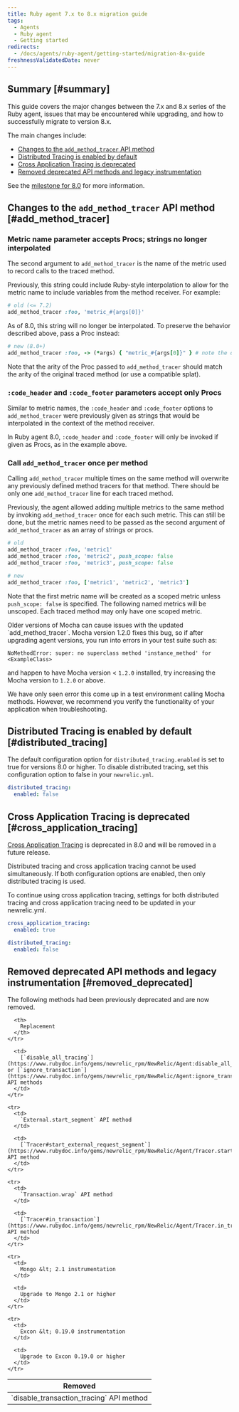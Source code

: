 ```yaml
---
title: Ruby agent 7.x to 8.x migration guide
tags:
  - Agents
  - Ruby agent
  - Getting started
redirects:
  - /docs/agents/ruby-agent/getting-started/migration-8x-guide
freshnessValidatedDate: never
---
```


## Summary [#summary]

This guide covers the major changes between the 7.x and 8.x series of the Ruby agent, issues that may be encountered while upgrading, and how to successfully migrate to version 8.x.

The main changes include:

* [Changes to the `add_method_tracer` API method](#add_method_tracer)
* [Distributed Tracing is enabled by default](#distributed_tracing)
* [Cross Application Tracing is deprecated](#cross_application_tracing)
* [Removed deprecated API methods and legacy instrumentation](#removed_deprecated)

See the [milestone for 8.0](https://github.com/newrelic/newrelic-ruby-agent/milestone/10?closed=1) for more information.

## Changes to the `add_method_tracer` API method  [#add_method_tracer]

### Metric name parameter accepts Procs; strings no longer interpolated

The second argument to `add_method_tracer` is the name of the metric used to record calls to the traced method.

Previously, this string could include Ruby-style interpolation to allow for the metric name to include variables from the method receiver. For example:

```ruby
# old (<= 7.2)
add_method_tracer :foo, 'metric_#{args[0]}'
```

As of 8.0, this string will no longer be interpolated. To preserve the behavior described above, pass a Proc instead:

```ruby
# new (8.0+)
add_method_tracer :foo, -> (*args) { "metric_#{args[0]}" } # note the double-quotes
```

Note that the arity of the Proc passed to `add_method_tracer` should match the arity of the original traced method (or use a compatible splat).

### `:code_header` and `:code_footer` parameters accept only Procs

Similar to metric names, the `:code_header` and `:code_footer` options to `add_method_tracer` were previously given as strings that would be interpolated in the context of the method receiver.

In Ruby agent 8.0, `:code_header` and `:code_footer` will only be invoked if given as Procs, as in the example above.

### Call `add_method_tracer` once per method

Calling `add_method_tracer` multiple times on the same method will overwrite any previously defined method tracers for that method. There should be only one `add_method_tracer` line for each traced method.

Previously, the agent allowed adding multiple metrics to the same method by invoking `add_method_tracer` once for each such metric. This can still be done, but the metric names need to be passed as the second argument of `add_method_tracer`  as an array of strings or procs.

```ruby
# old
add_method_tracer :foo, 'metric1'
add_method_tracer :foo, 'metric2', push_scope: false
add_method_tracer :foo, 'metric3', push_scope: false
```

```ruby
# new
add_method_tracer :foo, ['metric1', 'metric2', 'metric3']
```

Note that the first metric name will be created as a scoped metric unless `push_scope: false` is specified. The following named metrics will be unscoped. Each traced method may only have one scoped metric.

<Callout variant="tip">
  Older versions of Mocha can cause issues with the updated `add_method_tracer`. Mocha version 1.2.0 fixes this bug, so if after upgrading agent versions, you run into errors in your test suite such as:

  ```
  NoMethodError: super: no superclass method 'instance_method' for <ExampleClass>
  ```

  and happen to have Mocha version &lt; `1.2.0` installed, try increasing the Mocha version to `1.2.0` or above.

  We have only seen error this come up in a test environment calling Mocha methods. However, we recommend you verify the functionality of your application when troubleshooting.
</Callout>

## Distributed Tracing is enabled by default  [#distributed_tracing]

The default configuration option for `distributed_tracing.enabled` is set to true for versions 8.0 or higher. To disable distributed tracing, set this configuration option to false in your `newrelic.yml`.

```yml
distributed_tracing:
  enabled: false
```

## Cross Application Tracing is deprecated  [#cross_application_tracing]

[Cross Application Tracing](/docs/agents/ruby-agent/features/cross-application-tracing-ruby/) is deprecated in 8.0 and will be removed in a future release.

<Callout variant="tip">
  Distributed tracing and cross application tracing cannot be used simultaneously. If both configuration options are enabled, then only distributed tracing is used.

  To continue using cross application tracing, settings for both distributed tracing and cross application tracing need to be updated in your newrelic.yml.

  ```yml
  cross_application_tracing:
    enabled: true

  distributed_tracing:
    enabled: false
  ```
</Callout>

## Removed deprecated API methods and legacy instrumentation  [#removed_deprecated]

The following methods had been previously deprecated and are now removed.

<table>
  <thead>
    <tr>
      <th>
        Removed
      </th>

      <th>
        Replacement
      </th>
    </tr>
  </thead>

  <tbody>
    <tr>
      <td>
        `disable_transaction_tracing` API method
      </td>

      <td>
        [`disable_all_tracing`](https://www.rubydoc.info/gems/newrelic_rpm/NewRelic/Agent:disable_all_tracing) or [`ignore_transaction`](https://www.rubydoc.info/gems/newrelic_rpm/NewRelic/Agent:ignore_transaction) API methods
      </td>
    </tr>

    <tr>
      <td>
        `External.start_segment` API method
      </td>

      <td>
        [`Tracer#start_external_request_segment`](https://www.rubydoc.info/gems/newrelic_rpm/NewRelic/Agent/Tracer.start_external_request_segment) API method
      </td>
    </tr>

    <tr>
      <td>
        `Transaction.wrap` API method
      </td>

      <td>
        [`Tracer#in_transaction`](https://www.rubydoc.info/gems/newrelic_rpm/NewRelic/Agent/Tracer.in_transaction) API method
      </td>
    </tr>

    <tr>
      <td>
        Mongo &lt; 2.1 instrumentation
      </td>

      <td>
        Upgrade to Mongo 2.1 or higher
      </td>
    </tr>

    <tr>
      <td>
        Excon &lt; 0.19.0 instrumentation
      </td>

      <td>
        Upgrade to Excon 0.19.0 or higher
      </td>
    </tr>
  </tbody>
</table>
